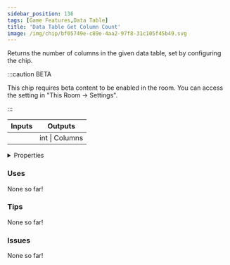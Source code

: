 ```yaml
---
sidebar_position: 136
tags: [Game Features,Data Table]
title: 'Data Table Get Column Count'
image: /img/chip/bf05749e-c89e-4aa2-97f8-31c105f45b49.svg
---
```


Returns the number of columns in the given data table, set by configuring the chip.

:::caution BETA

This chip requires beta content to be enabled in the room. You can access the setting in "This Room -> Settings".

:::

<IChip uuid="bf05749e-c89e-4aa2-97f8-31c105f45b49"/>

<table><thead><tr><th>Inputs</th><th>Outputs</th></tr></thead><tbody><tr><td /><td>int | Columns</td></tr></tbody></table>

<details>
  <summary>Properties</summary>
  <div>
    <div>
    <table>
      <tbody>
        <tr>
          <td>Is beta required?</td>
          <td>Yes</td>
        </tr>
        <tr>
          <td>Is chip a trolling risk?</td>
          <td>No</td>
        </tr>
        <tr>
          <td>Is chip a role assignment risk?</td>
          <td>No</td>
        </tr>
        <tr>
          <td>Chip UUID</td>
          <td>bf05749e-c89e-4aa2-97f8-31c105f45b49</td>
        </tr>
        <tr>
          <td>Room availability</td>
          <td>Available everywhere</td>
        </tr>
      </tbody>
    </table>
    </div>
  </div>
</details>

### Uses

None so far!

### Tips

None so far!

### Issues

None so far!